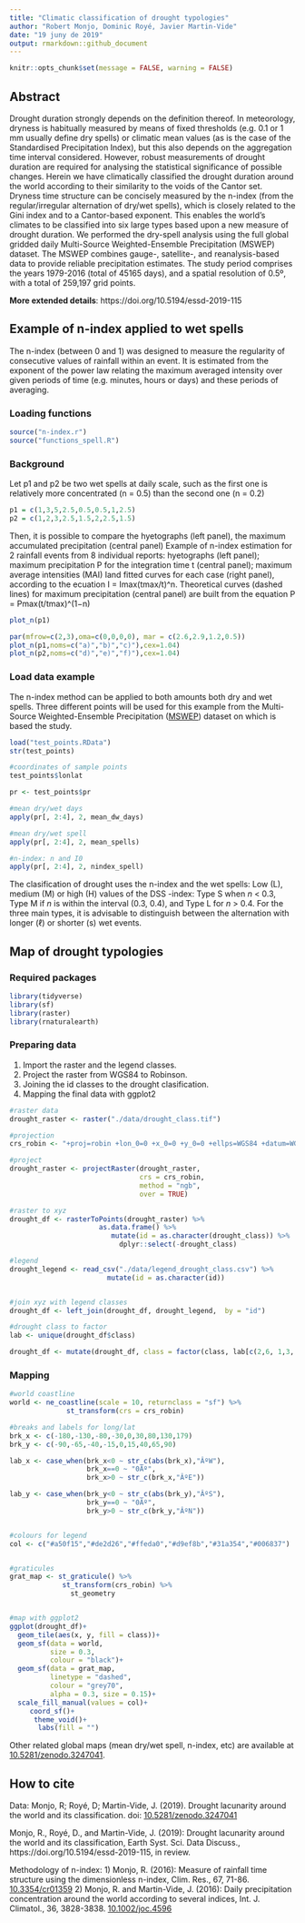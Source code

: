 ```yaml
---
title: "Climatic classification of drought typologies"
author: "Robert Monjo, Dominic Royé, Javier Martin-Vide"
date: "19 juny de 2019"
output: rmarkdown::github_document
---
```


```r
knitr::opts_chunk$set(message = FALSE, warning = FALSE)
```


## Abstract

Drought duration strongly depends on the definition thereof. In meteorology, dryness is habitually measured by means of fixed thresholds (e.g. 0.1 or 1 mm usually define dry spells) or climatic mean values (as is the case of the Standardised Precipitation Index), but this also depends on the aggregation time interval considered. However, robust measurements of drought duration are required for analysing the statistical significance of possible changes. Herein we have climatically classified the drought duration around the world according to their similarity to the voids of the Cantor set. Dryness time structure can be concisely measured by the n-index (from the regular/irregular alternation of dry/wet spells), which is closely related to the Gini index and to a Cantor-based exponent. This enables the world's climates to be classified into six large types based upon a new measure of drought duration. We performed the dry-spell analysis using the full global gridded daily Multi-Source Weighted-Ensemble Precipitation (MSWEP) dataset. The MSWEP combines gauge-, satellite-, and reanalysis-based data to provide reliable precipitation estimates. The study period comprises the years 1979-2016 (total of 45165 days), and a spatial resolution of 0.5º, with a total of 259,197 grid points.

**More extended details**: https://doi.org/10.5194/essd-2019-115

## Example of n-index applied to wet spells

The n-index (between 0 and 1) was designed to measure the regularity of consecutive values of rainfall within an event. It is estimated from the exponent of the power law relating the maximum averaged intensity over given periods of time (e.g. minutes, hours or days) and these periods of averaging.

### Loading functions
```r
source("n-index.r")
source("functions_spell.R")
```


### Background

Let p1 and p2 be two wet spells at daily scale, such as the first one is relatively more concentrated (n = 0.5) than the second one (n = 0.2)

```r
p1 = c(1,3,5,2.5,0.5,0.5,1,2.5)
p2 = c(1,2,3,2.5,1.5,2,2.5,1.5)
```

Then, it is possible to compare the hyetographs (left panel), the maximum accumulated precipitation (central panel)
 Example of n-index estimation for 2 rainfall events from 8 individual reports: hyetographs (left panel); maximum precipitation P for the integration time t (central panel); maximum average intensities (MAI) Iand fitted curves for each case (right panel), according to the ecuation I = Imax(tmax/t)^n. Theoretical curves (dashed lines) for maximum precipitation (central panel) are built from the equation P = Pmax(t/tmax)^(1−n)
 
```r
plot_n(p1)
```

```r
par(mfrow=c(2,3),oma=c(0,0,0,0), mar = c(2.6,2.9,1.2,0.5))
plot_n(p1,noms=c("a)","b)","c)"),cex=1.04)
plot_n(p2,noms=c("d)","e)","f)"),cex=1.04)
```

### Load data example

The n-index method can be applied to both amounts both dry and wet spells. Three different points will be used for this example from the Multi-Source Weighted-Ensemble Precipitation ([MSWEP](http://www.gloh2o.org/)) dataset on which is based the study. 

```r
load("test_points.RData")
str(test_points)

#coordinates of sample points
test_points$lonlat
```

```r
pr <- test_points$pr

#mean dry/wet days
apply(pr[, 2:4], 2, mean_dw_days)

#mean dry/wet spell
apply(pr[, 2:4], 2, mean_spells)

#n-index: n and I0
apply(pr[, 2:4], 2, nindex_spell)

```

The clasification of drought uses the n-index and the wet spells: Low (L), medium (M) or high (H) values of the DSS \textit{n}-index: Type S when *n* < 0.3, Type M if *n* is within the interval (0.3, 0.4), and Type L for *n* > 0.4. For the three main types, it is advisable to distinguish between the alternation with longer ($\ell$) or shorter (s) wet events.

## Map of drought typologies

### Required packages

```r
library(tidyverse)
library(sf)
library(raster)
library(rnaturalearth)
```

### Preparing data

1. Import the raster and the legend classes.
2. Project the raster from WGS84 to Robinson.
3. Joining the id classes to the drought clasification. 
4. Mapping the final data with ggplot2

```r
#raster data
drought_raster <- raster("./data/drought_class.tif")

#projection 
crs_robin <- "+proj=robin +lon_0=0 +x_0=0 +y_0=0 +ellps=WGS84 +datum=WGS84 +units=m +no_defs"

#project
drought_raster <- projectRaster(drought_raster, 
                                crs = crs_robin,
                                method = "ngb",
                                over = TRUE)

#raster to xyz
drought_df <- rasterToPoints(drought_raster) %>%
                      as.data.frame() %>% 
                         mutate(id = as.character(drought_class)) %>%
                           dplyr::select(-drought_class)

#legend
drought_legend <- read_csv("./data/legend_drought_class.csv") %>%
                        mutate(id = as.character(id))


#join xyz with legend classes 
drought_df <- left_join(drought_df, drought_legend,  by = "id") 

#drought class to factor 
lab <- unique(drought_df$class)

drought_df <- mutate(drought_df, class = factor(class, lab[c(2,6, 1,3, 4:5)]))

```

### Mapping

```r
#world coastline
world <- ne_coastline(scale = 10, returnclass = "sf") %>% 
              st_transform(crs = crs_robin)

#breaks and labels for long/lat
brk_x <- c(-180,-130,-80,-30,0,30,80,130,179)
brk_y <- c(-90,-65,-40,-15,0,15,40,65,90)

lab_x <- case_when(brk_x<0 ~ str_c(abs(brk_x),"ÂºW"),
                   brk_x==0 ~ "0Âº",
                   brk_x>0 ~ str_c(brk_x,"ÂºE"))

lab_y <- case_when(brk_y<0 ~ str_c(abs(brk_y),"ÂºS"),
                   brk_y==0 ~ "0Âº",
                   brk_y>0 ~ str_c(brk_y,"ÂºN"))


#colours for legend
col <- c("#a50f15","#de2d26","#ffeda0","#d9ef8b","#31a354","#006837")


#graticules 
grat_map <- st_graticule() %>% 
             st_transform(crs_robin) %>% 
               st_geometry 


#map with ggplot2
ggplot(drought_df)+
  geom_tile(aes(x, y, fill = class))+
  geom_sf(data = world, 
          size = 0.3, 
          colour = "black")+
  geom_sf(data = grat_map,
          linetype = "dashed",
          colour = "grey70",
          alpha = 0.3, size = 0.15)+
  scale_fill_manual(values = col)+
     coord_sf()+
      theme_void()+
       labs(fill = "")

```


Other related global maps (mean dry/wet spell, n-index, etc) are available at [10.5281/zenodo.3247041](10.5281/zenodo.3247041). 

## How to cite

Data: Monjo, R; Royé, D; Martin-Vide, J. (2019). Drought lacunarity around the world and its classification. doi: [10.5281/zenodo.3247041](10.5281/zenodo.3247041)

Monjo, R., Royé, D., and Martin-Vide, J. (2019): Drought lacunarity around the world and its classification, Earth Syst. Sci. Data Discuss., https://doi.org/10.5194/essd-2019-115, in review.

Methodology of n-index: 1) Monjo, R. (2016): Measure of rainfall time structure using the dimensionless n-index, Clim. Res., 67, 71-86. [10.3354/cr01359](https://doi.org/10.3354/cr01359) 2) Monjo, R. and Martin-Vide, J. (2016): Daily precipitation concentration around the world according to several indices, Int. J. Climatol., 36, 3828-3838. [10.1002/joc.4596](https://doi.org/10.1002/joc.4596)

